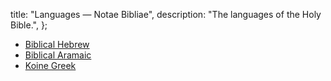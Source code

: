   title: "Languages — Notae Bibliae",
  description: "The languages of the Holy Bible.",
};

<Initial text="Languages"/>

* [Biblical Hebrew](/bible/languages/biblical-hebrew)
* [Biblical Aramaic](/bible/languages/biblical-aramaic)
* [Koine Greek](/bible/languages/koine-greek)
